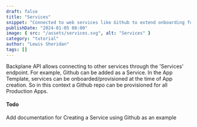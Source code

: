 ```yaml
---
draft: false
title: "Services"
snippet: "Connected to web services like Github to extend onboarding functionality when provisioning Apps"
publishDate: "2024-01-05 08:00"
image: { src: "/assets/services.svg", alt: "Services" }
category: "tutorial"
author: "Lewis Sheridan"
tags: []
---
```



Backplane API allows connecting to other services through the 'Services' endpoint. For example, Github can be added as a Service. In the App Template, services can be onboarded/provisioned at the time of App creation. So in this context a Github repo can be provisioned for all Production Apps.

#### Todo

Add documentation for Creating a Service using Github as an example
